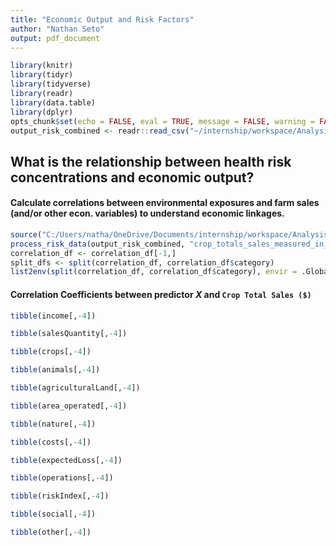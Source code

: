 ```yaml
---
title: "Economic Output and Risk Factors"
author: "Nathan Seto"
output: pdf_document
---
```


```r
library(knitr)
library(tidyr)
library(tidyverse)
library(readr)
library(data.table)
library(dplyr)
opts_chunk$set(echo = FALSE, eval = TRUE, message = FALSE, warning = FALSE, tidy = TRUE)
output_risk_combined <- readr::read_csv("~/internship/workspace/Analysis/output_risk_combined.csv")
```

## What is the relationship between health risk concentrations and economic output?

#### Calculate correlations between environmental exposures and farm sales (and/or other econ. variables) to understand economic linkages.

```r
source("C:/Users/natha/OneDrive/Documents/internship/workspace/Analysis/outputriskfunction.R")
process_risk_data(output_risk_combined, "crop_totals_sales_measured_in_$")
correlation_df <- correlation_df[-1,]
split_dfs <- split(correlation_df, correlation_df$category)
list2env(split(correlation_df, correlation_df$category), envir = .GlobalEnv)
```

#### Correlation Coefficients between predictor $X$ and `Crop Total Sales ($)`

```r
tibble(income[,-4])
```

```r
tibble(salesQuantity[,-4])
```

```r
tibble(crops[,-4])
```

```r
tibble(animals[,-4])
```

```r
tibble(agriculturalLand[,-4])
```

```r
tibble(area_operated[,-4])
```

```r
tibble(nature[,-4])
```

```r
tibble(costs[,-4])
```

```r
tibble(expectedLoss[,-4])
```

```r
tibble(operations[,-4])
```

```r
tibble(riskIndex[,-4])
```

```r
tibble(social[,-4])
```

```r
tibble(other[,-4])
```
